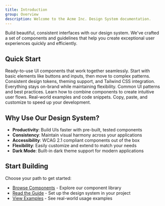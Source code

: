 ```yaml
---
title: Introduction
group: Overview
description: Welcome to the Acme Inc. Design System documentation.
---
```



Build beautiful, consistent interfaces with our design system. We've crafted a set of components and guidelines that help you create exceptional user experiences quickly and efficiently.

## Quick Start

<CardGrid>
  <Card title="Components" icon="puzzle">
    Ready-to-use UI components that work together seamlessly. Start with basic
    elements like buttons and inputs, then move to complex patterns.
  </Card>
  <Card title="Styling" icon="palette">
    Consistent design tokens, theming support, and Tailwind CSS integration.
    Everything stays on-brand while maintaining flexibility.
  </Card>
  <Card title="Patterns" icon="book">
    Common UI patterns and best practices. Learn how to combine components to
    create intuitive user flows.
  </Card>
  <Card title="Examples" icon="download">
    Real-world examples and code snippets. Copy, paste, and customize to speed
    up your development.
  </Card>
</CardGrid>

## Why Use Our Design System?

- **Productivity**: Build UIs faster with pre-built, tested components
- **Consistency**: Maintain visual harmony across your applications
- **Accessibility**: WCAG 2.1 compliant components out of the box
- **Flexibility**: Easily customize and extend to match your needs
- **Dark Mode**: Built-in dark theme support for modern applications

## Start Building

Choose your path to get started:

- [Browse Components](/components/button) - Explore our component library
- [Read the Guide](/getting-started) - Set up the design system in your project
- [View Examples](/examples) - See real-world usage examples
